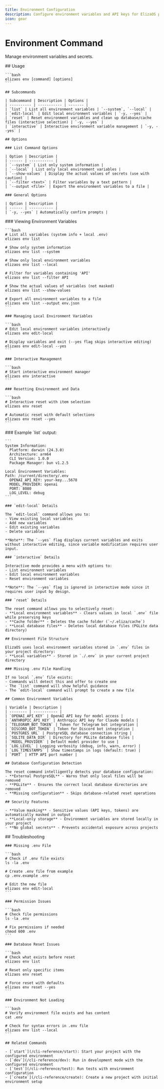 ```yaml
---
title: Environment Configuration
description: Configure environment variables and API keys for ElizaOS projects
icon: gear
---
```


# Environment Command

Manage environment variables and secrets.

<Tabs>
  <Tab title="Overview">
    ## Usage

    ```bash
    elizaos env [command] [options]
    ```

    ## Subcommands

    | Subcommand | Description | Options |
    | ---------- | ----------- | ------- |
    | `list` | List all environment variables | `--system`, `--local` |
    | `edit-local` | Edit local environment variables | `-y, --yes` |
    | `reset` | Reset environment variables and clean up database/cache files (interactive selection) | `-y, --yes` |
    | `interactive` | Interactive environment variable management | `-y, --yes` |

    ## Options

    ### List Command Options

    | Option | Description |
    | ------ | ----------- |
    | `--system` | List only system information |
    | `--local` | List only local environment variables |
    | `--show-values` | Display the actual values of secrets (use with caution) |
    | `--filter <text>` | Filter variables by a text pattern |
    | `--output <file>` | Export the environment variables to a file |

    ### General Options

    | Option | Description |
    | ------ | ----------- |
    | `-y, --yes` | Automatically confirm prompts |
  </Tab>

  <Tab title="Examples">
    ### Viewing Environment Variables

    ```bash
    # List all variables (system info + local .env)
    elizaos env list

    # Show only system information
    elizaos env list --system

    # Show only local environment variables
    elizaos env list --local

    # Filter for variables containing 'API'
    elizaos env list --filter API

    # Show the actual values of variables (not masked)
    elizaos env list --show-values

    # Export all environment variables to a file
    elizaos env list --output env.json
    ```

    ### Managing Local Environment Variables

    ```bash
    # Edit local environment variables interactively
    elizaos env edit-local

    # Display variables and exit (--yes flag skips interactive editing)
    elizaos env edit-local --yes
    ```

    ### Interactive Management

    ```bash
    # Start interactive environment manager
    elizaos env interactive
    ```

    ### Resetting Environment and Data

    ```bash
    # Interactive reset with item selection
    elizaos env reset

    # Automatic reset with default selections
    elizaos env reset --yes
    ```
  </Tab>

  <Tab title="Features">
    ### Example `list` output:

    ```
    System Information:
      Platform: darwin (24.3.0)
      Architecture: arm64
      CLI Version: 1.0.0
      Package Manager: bun v1.2.5

    Local Environment Variables:
    Path: /current/directory/.env
      OPENAI_API_KEY: your-key...5678
      MODEL_PROVIDER: openai
      PORT: 8080
      LOG_LEVEL: debug
    ```

    ### `edit-local` Details

    The `edit-local` command allows you to:
    - View existing local variables
    - Add new variables
    - Edit existing variables
    - Delete variables

    **Note**: The `--yes` flag displays current variables and exits without interactive editing, since variable modification requires user input.

    ### `interactive` Details

    Interactive mode provides a menu with options to:
    - List environment variables
    - Edit local environment variables
    - Reset environment variables

    **Note**: The `--yes` flag is ignored in interactive mode since it requires user input by design.

    ### `reset` Details

    The reset command allows you to selectively reset:
    - **Local environment variables** - Clears values in local `.env` file while preserving keys
    - **Cache folder** - Deletes the cache folder (`~/.eliza/cache`)
    - **Local database files** - Deletes local database files (PGLite data directory)

    ## Environment File Structure

    ElizaOS uses local environment variables stored in `.env` files in your project directory:
    - **Local variables** - Stored in `./.env` in your current project directory

    ### Missing .env File Handling

    If no local `.env` file exists:
    - Commands will detect this and offer to create one
    - The `list` command will show helpful guidance
    - The `edit-local` command will prompt to create a new file

    ## Common Environment Variables

    | Variable | Description |
    | -------- | ----------- |
    | `OPENAI_API_KEY` | OpenAI API key for model access |
    | `ANTHROPIC_API_KEY` | Anthropic API key for Claude models |
    | `TELEGRAM_BOT_TOKEN` | Token for Telegram bot integration |
    | `DISCORD_BOT_TOKEN` | Token for Discord bot integration |
    | `POSTGRES_URL` | PostgreSQL database connection string |
    | `SQLITE_DATA_DIR` | Directory for PGLite database files |
    | `MODEL_PROVIDER` | Default model provider to use |
    | `LOG_LEVEL` | Logging verbosity (debug, info, warn, error) |
    | `LOG_TIMESTAMPS` | Show timestamps in logs (default: true) |
    | `PORT` | HTTP API port number |

    ## Database Configuration Detection

    The reset command intelligently detects your database configuration:
    - **External PostgreSQL** - Warns that only local files will be removed
    - **PGLite** - Ensures the correct local database directories are removed
    - **Missing configuration** - Skips database-related reset operations

    ## Security Features

    - **Value masking** - Sensitive values (API keys, tokens) are automatically masked in output
    - **Local-only storage** - Environment variables are stored locally in your project
    - **No global secrets** - Prevents accidental exposure across projects
  </Tab>

  <Tab title="Troubleshooting">
    ## Troubleshooting

    ### Missing .env File

    ```bash
    # Check if .env file exists
    ls -la .env

    # Create .env file from example
    cp .env.example .env

    # Edit the new file
    elizaos env edit-local
    ```

    ### Permission Issues

    ```bash
    # Check file permissions
    ls -la .env

    # Fix permissions if needed
    chmod 600 .env
    ```

    ### Database Reset Issues

    ```bash
    # Check what exists before reset
    elizaos env list

    # Reset only specific items
    elizaos env reset

    # Force reset with defaults
    elizaos env reset --yes
    ```

    ### Environment Not Loading

    ```bash
    # Verify environment file exists and has content
    cat .env

    # Check for syntax errors in .env file
    elizaos env list --local
    ```

    ## Related Commands

    - [`start`](/cli-reference/start): Start your project with the configured environment
    - [`dev`](/cli-reference/dev): Run in development mode with the configured environment
    - [`test`](/cli-reference/test): Run tests with environment configuration
    - [`create`](/cli-reference/create): Create a new project with initial environment setup
  </Tab>
</Tabs>
